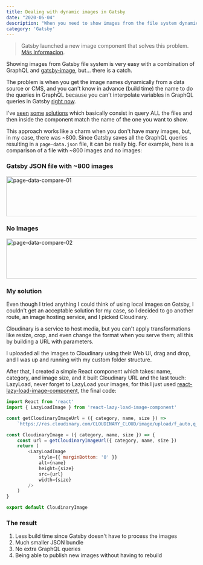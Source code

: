 ```yaml
---
title: Dealing with dynamic images in Gatsby
date: "2020-05-04"
description: "When you need to show images from the file system dynamically, you need to be clever, and sometimes system files are not enough."
category: 'Gatsby'
---
```


> Gatsby launched a new image component that solves this problem. [Más Informacion](https://gatsbyjs.com/docs/how-to/images-and-media/using-gatsby-plugin-image/).

Showing images from Gatsby file system is very easy with a combination of GraphQL and [gatsby-image](https://www.gatsbyjs.org/packages/gatsby-image/), but... there is a catch.

The problem is when you get the image names dynamically from a data source or CMS, and you can't know in advance (build time) the name to do the queries in GraphQL because you can't interpolate variables in GraphQL queries in Gatsby [right now](https://github.com/gatsbyjs/gatsby/issues/5069).

I've [seen](https://noahgilmore.com/blog/easy-gatsby-image-components/) [some](https://stackoverflow.com/a/56508865) [solutions](https://codebushi.com/using-gatsby-image/) which basically consist in query ALL the files and then inside the component match the name of the one you want to show.

This approach works like a charm when you don't have many images, but, in my case, there was ~800. Since Gatsby saves all the GraphQL queries resulting in a `page-data.json` file, it can be really big. For example, here is a comparison of a file with ~800 images and no images:

### Gatsby JSON file with ~800 images
<Image src="/static/images/blog/dynamic-gatsby-images-an-anternative/page-data-compare-01.jpg" alt="page-data-compare-01" width="904" height="106" />

### No Images
<Image src="/static/images/blog/dynamic-gatsby-images-an-anternative/page-data-compare-02.jpg" alt="page-data-compare-02" width="904" height="106" />

### My solution
Even though I tried anything I could think of using local images on Gatsby, I couldn't get an acceptable solution for my case, so I decided to go another route, an image hosting service, and I picked Cloudinary.

Cloudinary is a service to host media, but you can't apply transformations like resize, crop, and even change the format when you serve them; all this by building a URL with parameters.

I uploaded all the images to Cloudinary using their Web UI, drag and drop, and I was up and running with my custom folder structure.

After that, I created a simple React component which takes: name, category, and image size, and it built Cloudinary URL and the last touch: LazyLoad, never forget to LazyLoad your images, for this I just used [react-lazy-load-image-component](https://www.npmjs.com/package/react-lazy-load-image-component), the final code:

```javascript
import React from 'react'
import { LazyLoadImage } from 'react-lazy-load-image-component'

const getCloudinaryImageUrl = ({ category, name, size }) =>
    `https://res.cloudinary.com/CLOUDINARY_CLOUD/image/upload/f_auto,q_auto,c_pad,w_${size},h_${size}/lapulpe/${category}/${name}`

const CloudinaryImage = ({ category, name, size }) => {
    const url = getCloudinaryImageUrl({ category, name, size })
    return (
        <LazyLoadImage
            style={{ marginBottom: '0' }}
            alt={name}
            height={size}
            src={url}
            width={size}
        />
    )
}

export default CloudinaryImage
```

### The result

1. Less build time since Gatsby doesn't have to process the images
2. Much smaller JSON bundle
3. No extra GraphQL queries
4. Being able to publish new images without having to rebuild